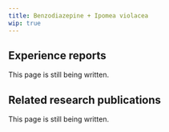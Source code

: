 ---
title: Benzodiazepine + Ipomea violacea
wip: true
---

## Experience reports

This page is still being written.

## Related research publications

This page is still being written.

